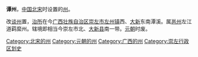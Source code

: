 '''谭州'''，[[中国|中国]][[北宋|北宋]]时设置的[[州|州]]。

改[[谈州|谈州]]置，[[治所|治所]]在今[[广西壮族自治区|广西壮族自治区]][[崇左市|崇左市]][[左州镇|左州镇]]西、[[大新县|大新]]东南潭溪。属[[邕州|邕州]]左江道羁縻州。辖境即相当今崇左市北、[[大新县|大新县]]南一带。[[元朝|元朝]]时废。 

{{广西行政区划小作品}}
{{DEFAULTSORT:T}}
[[Category:北宋的州|Category:北宋的州]]
[[Category:元朝的州|Category:元朝的州]]
[[Category:广西的州|Category:广西的州]]
[[Category:崇左行政区划史|Category:崇左行政区划史]]